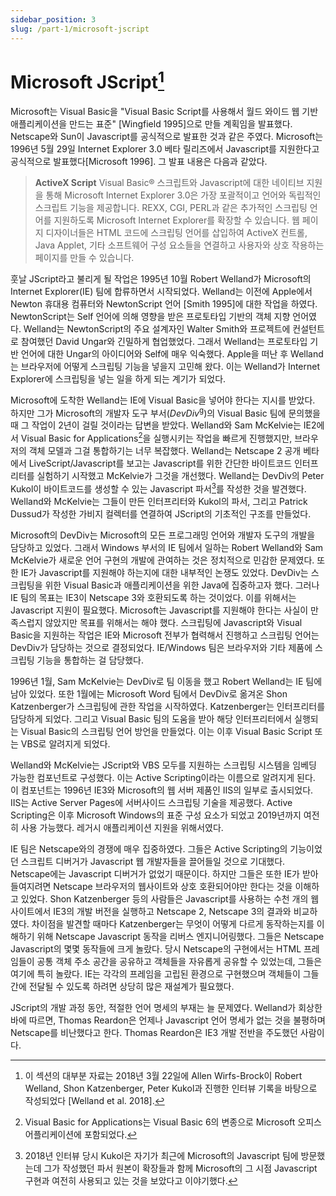 ```yaml
---
sidebar_position: 3
slug: /part-1/microsoft-jscript
---
```


# Microsoft JScript[^22]

Microsoft는 Visual Basic을 "Visual Basic Script를 사용해서 월드 와이드 웹 기반 애플리케이션을 만드는 표준" [Wingfield 1995]으로 만들 계획임을 발표했다. Netscape와 Sun이 Javascript를 공식적으로 발표한 것과 같은 주였다. Microsoft는 1996년 5월 29일 Internet Explorer 3.0 베타 릴리즈에서 Javascript를 지원한다고 공식적으로 발표했다[Microsoft 1996]. 그 발표 내용은 다음과 같았다.

> **ActiveX Script** Visual Basic® 스크립트와 Javascript에 대한 네이티브 지원을 통해 Microsoft Internet Explorer 3.0은 가장 포괄적이고 언어와 독립적인 스크립트 기능을 제공합니다. REXX, CGI, PERL과 같은 추가적인 스크립팅 언어를 지원하도록 Microsoft Internet Explorer를 확장할 수 있습니다. 웹 페이지 디자이너들은 HTML 코드에 스크립팅 언어를 삽입하여 ActiveX 컨트롤, Java Applet, 기타 소프트웨어 구성 요소들을 연결하고 사용자와 상호 작용하는 페이지를 만들 수 있습니다.

훗날 JScript라고 불리게 될 작업은 1995년 10월 Robert Welland가 Microsoft의 Internet Explorer(IE) 팀에 합류하면서 시작되었다. Welland는 이전에 Apple에서 Newton 휴대용 컴퓨터와 NewtonScript 언어 [Smith 1995]에 대한 작업을 하였다. NewtonScript는 Self 언어에 의해 영향을 받은 프로토타입 기반의 객체 지향 언어였다. Welland는 NewtonScript의 주요 설계자인 Walter Smith와 프로젝트에 컨설턴트로 참여했던 David Ungar와 긴밀하게 협업했었다. 그래서 Welland는 프로토타입 기반 언어에 대한 Ungar의 아이디어와 Self에 매우 익숙했다. Apple을 떠난 후 Welland는 브라우저에 어떻게 스크립팅 기능을 넣을지 고민해 왔다. 이는 Welland가 Internet Explorer에 스크립팅을 넣는 일을 하게 되는 계기가 되었다.

Microsoft에 도착한 Welland는 IE에 Visual Basic을 넣어야 한다는 지시를 받았다. 하지만 그가 Microsoft의 개발자 도구 부서(_DevDiv_<sup>g</sup>)의 Visual Basic 팀에 문의했을 때 그 작업이 2년이 걸릴 것이라는 답변을 받았다. Welland와 Sam McKelvie는 IE2에서 Visual Basic for Applications[^23]을 실행시키는 작업을 빠르게 진행했지만, 브라우저의 객체 모델과 그걸 통합하기는 너무 복잡했다. Welland는 Netscape 2 공개 베타에서 LiveScript/Javascript를 보고는 Javascript를 위한 간단한 바이트코드 인터프리터를 실험하기 시작했고 McKelvie가 그것을 개선했다. Welland는 DevDiv의 Peter Kukol이 바이트코드를 생성할 수 있는 Javascript 파서[^24]를 작성한 것을 발견했다. Welland와 McKelvie는 그들이 만든 인터프리터와 Kukol의 파서, 그리고 Patrick Dussud가 작성한 가비지 컬렉터를 연결하여 JScript의 기초적인 구조를 만들었다.

Microsoft의 DevDiv는 Microsoft의 모든 프로그래밍 언어와 개발자 도구의 개발을 담당하고 있었다. 그래서 Windows 부서의 IE 팀에서 일하는 Robert Welland와 Sam McKelvie가 새로운 언어 구현의 개발에 관여하는 것은 정치적으로 민감한 문제였다. 또한 IE가 Javascript를 지원해야 하는지에 대한 내부적인 논쟁도 있었다. DevDiv는 스크립팅을 위한 Visual Basic과 애플리케이션을 위한 Java에 집중하고자 했다. 그러나 IE 팀의 목표는 IE3이 Netscape 3와 호환되도록 하는 것이었다. 이를 위해서는 Javascript 지원이 필요했다. Microsoft는 Javascript를 지원해야 한다는 사실이 만족스럽지 않았지만 목표를 위해서는 해야 했다. 스크립팅에 Javascript와 Visual Basic을 지원하는 작업은 IE와 Microsoft 전부가 협력해서 진행하고 스크립팅 언어는 DevDiv가 담당하는 것으로 결정되었다. IE/Windows 팀은 브라우저와 기타 제품에 스크립팅 기능을 통합하는 걸 담당했다.

1996년 1월, Sam McKelvie는 DevDiv로 팀 이동을 했고 Robert Welland는 IE 팀에 남아 있었다. 또한 1월에는 Microsoft Word 팀에서 DevDiv로 옮겨온 Shon Katzenberger가 스크립팅에 관한 작업을 시작하였다. Katzenberger는 인터프리터를 담당하게 되었다. 그리고 Visual Basic 팀의 도움을 받아 해당 인터프리터에서 실행되는 Visual Basic의 스크립팅 언어 방언을 만들었다. 이는 이후 Visual Basic Script 또는 VBS로 알려지게 되었다.

Welland와 McKelvie는 JScript와 VBS 모두를 지원하는 스크립팅 시스템을 임베딩 가능한 컴포넌트로 구성했다. 이는 Active Scripting이라는 이름으로 알려지게 된다. 이 컴포넌트는 1996년 IE3와 Microsoft의 웹 서버 제품인 IIS의 일부로 출시되었다. IIS는 Active Server Pages에 서버사이드 스크립팅 기술을 제공했다. Active Scripting은 이후 Microsoft Windows의 표준 구성 요소가 되었고 2019년까지 여전히 사용 가능했다. 레거시 애플리케이션 지원을 위해서였다.

IE 팀은 Netscape와의 경쟁에 매우 집중하였다. 그들은 Active Scripting의 기능이었던 스크립트 디버거가 Javascript 웹 개발자들을 끌어들일 것으로 기대했다. Netscape에는 Javascript 디버거가 없었기 때문이다. 하지만 그들은 또한 IE가 받아들여지려면 Netscape 브라우저의 웹사이트와 상호 호환되어야만 한다는 것을 이해하고 있었다. Shon Katzenberger 등의 사람들은 Javascript를 사용하는 수천 개의 웹사이트에서 IE3의 개발 버전을 실행하고 Netscape 2, Netscape 3의 결과와 비교하였다. 차이점을 발견할 때마다 Katzenberger는 무엇이 어떻게 다르게 동작하는지를 이해하기 위해 Netscape Javascript 동작을 리버스 엔지니어링했다. 그들은 Netscape Javascript의 몇몇 동작들에 크게 놀랐다. 당시 Netscape의 구현에서는 HTML 프레임들이 공통 객체 주소 공간을 공유하고 객체들을 자유롭게 공유할 수 있었는데, 그들은 여기에 특히 놀랐다. IE는 각각의 프레임을 고립된 환경으로 구현했으며 객체들이 그들 간에 전달될 수 있도록 하려면 상당히 많은 재설계가 필요했다.

JScript의 개발 과정 동안, 적절한 언어 명세의 부재는 늘 문제였다. Welland가 회상한 바에 따르면, Thomas Reardon은 언제나 Javascript 언어 명세가 없는 것을 불평하며 Netscape를 비난했다고 한다. Thomas Reardon은 IE3 개발 전반을 주도했던 사람이다.

[^22]: 이 섹션의 대부분 자료는 2018년 3월 22일에 Allen Wirfs-Brock이 Robert Welland, Shon Katzenberger, Peter Kukol과 진행한 인터뷰 기록을 바탕으로 작성되었다 [Welland et al. 2018].
[^23]: Visual Basic for Applications는 Visual Basic 6의 변종으로 Microsoft 오피스 어플리케이션에 포함되었다.
[^24]: 2018년 인터뷰 당시 Kukol은 자기가 최근에 Microsoft의 Javascript 팀에 방문했는데 그가 작성했던 파서 원본이 확장들과 함께 Microsoft의 그 시점 Javascript 구현과 여전히 사용되고 있는 것을 보았다고 이야기했다.
